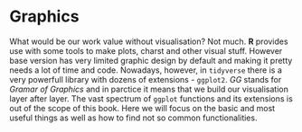 # Graphics

What would be our work value without visualisation? Not much. **R** provides use with some tools to make plots, charst and other visual stuff. However base version has very limited graphic design by default and making it pretty needs a lot of time and code. Nowadays, however, in `tidyverse` there is a very powerfull library with dozens of extensions - `ggplot2`. *GG* stands for *Gramar of Graphics* and in parctice it means that we build our visualisation layer after layer. The vast spectrum of `ggplot` functions and its extensions is out of the scope of this book. Here we will focus on the basic and most useful things as well as how to find not so common functionalities.